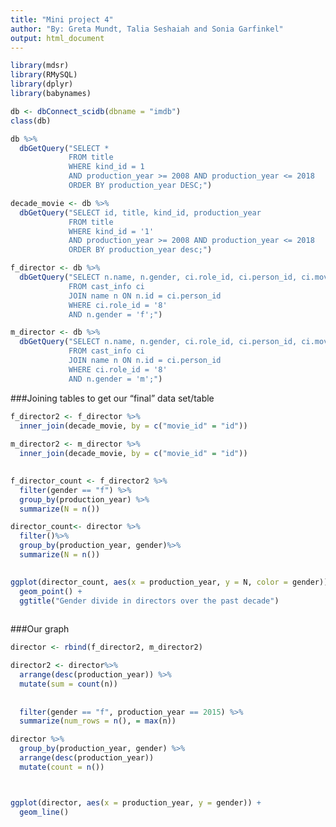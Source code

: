 ```yaml
---
title: "Mini project 4"
author: "By: Greta Mundt, Talia Seshaiah and Sonia Garfinkel"
output: html_document
---
```


```r
library(mdsr)
library(RMySQL)
library(dplyr)
library(babynames)
```

```r
db <- dbConnect_scidb(dbname = "imdb")
class(db)
```
```r
db %>%
  dbGetQuery("SELECT *
             FROM title
             WHERE kind_id = 1
             AND production_year >= 2008 AND production_year <= 2018
             ORDER BY production_year DESC;")

```


```r
decade_movie <- db %>% 
  dbGetQuery("SELECT id, title, kind_id, production_year
             FROM title
             WHERE kind_id = '1'
             AND production_year >= 2008 AND production_year <= 2018
             ORDER BY production_year desc;")

f_director <- db %>%
  dbGetQuery("SELECT n.name, n.gender, ci.role_id, ci.person_id, ci.movie_id
             FROM cast_info ci
             JOIN name n ON n.id = ci.person_id
             WHERE ci.role_id = '8'
             AND n.gender = 'f';")

m_director <- db %>%
  dbGetQuery("SELECT n.name, n.gender, ci.role_id, ci.person_id, ci.movie_id
             FROM cast_info ci
             JOIN name n ON n.id = ci.person_id
             WHERE ci.role_id = '8'
             AND n.gender = 'm';")
```


###Joining tables to get our "final" data set/table
```r
f_director2 <- f_director %>%
  inner_join(decade_movie, by = c("movie_id" = "id"))
 
m_director2 <- m_director %>%
  inner_join(decade_movie, by = c("movie_id" = "id"))
  
```

```r
f_director_count <- f_director2 %>%
  filter(gender == "f") %>%
  group_by(production_year) %>%
  summarize(N = n())

director_count<- director %>%
  filter()%>%
  group_by(production_year, gender)%>%
  summarize(N = n())
           
```

```r
ggplot(director_count, aes(x = production_year, y = N, color = gender)) + 
  geom_point() + 
  ggtitle("Gender divide in directors over the past decade")
                          
```








###Our graph
```r
director <- rbind(f_director2, m_director2)

director2 <- director%>%
  arrange(desc(production_year)) %>%
  mutate(sum = count(n))
  
  
  filter(gender == "f", production_year == 2015) %>%
  summarize(num_rows = n(), = max(n))

director %>%
  group_by(production_year, gender) %>%
  arrange(desc(production_year))
  mutate(count = n())



ggplot(director, aes(x = production_year, y = gender)) + 
  geom_line()
                                                   
                                                   
```

